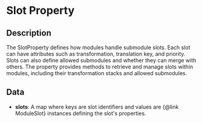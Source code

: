 # Slot Property

## Description

  
The SlotProperty defines how modules handle submodule slots. Each slot can have attributes such as transformation,translation key, and priority. Slots can also define allowed submodules and whether they can merge with others.The property provides methods to retrieve and manage slots within modules, including their transformation stacks andallowed submodules.

## Data

- **slots**:  A map where keys are slot identifiers and values are {@link ModuleSlot} instances defining the slot's properties.

